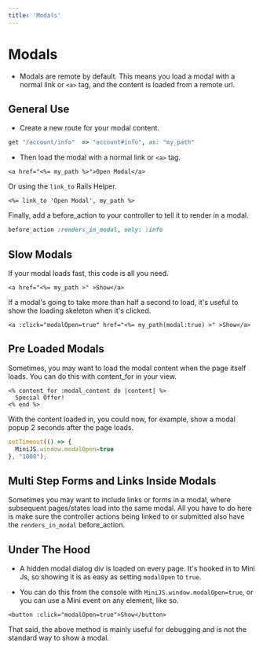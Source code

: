 ```yaml
---
title: 'Modals'
---
```


# Modals

* Modals are remote by default. This means you load a modal with a normal link or `<a>` tag, and the content is loaded from a remote url.

## General Use

* Create a new route for your modal content.

```ruby
get "/account/info"  => "account#info", as: "my_path"
```

* Then load the modal with a normal link or `<a>` tag.

```erb
<a href="<%= my_path %>">Open Modal</a>
```

Or using the `link_to` Rails Helper.

```erb
<%= link_to 'Open Modal', my_path %>
```

Finally, add a before\_action to your controller to tell it to render in a modal.

```ruby
before_action :renders_in_modal, only: :info
```

## Slow Modals

If your modal loads fast, this code is all you need.

```erb
<a href="<%= my_path >" >Show</a>
```

If a modal's going to take more than half a second to load, it's useful to show the loading skeleton when it's clicked.

```erb
<a :click="modalOpen=true" href="<%= my_path(modal:true) >" >Show</a>
```

## Pre Loaded Modals

Sometimes, you may want to load the modal content when the page itself loads. You can do this with content\_for in your view.

```erb
<% content_for :modal_content do |content| %>
  Special Offer!
<% end %>
```

With the content loaded in, you could now, for example, show a modal popup 2 seconds after the page loads.

```javascript
setTimeout(() => {
  MiniJS.window.modalOpen=true
}, "1000");
```

## Multi Step Forms and Links Inside Modals

Sometimes you may want to include links or forms in a modal, where subsequent pages/states load into the same modal. All you have to do here is make sure the controller actions being linked to or submitted also have the `renders_in_modal` before\_action.

## Under The Hood

* A hidden modal dialog div is loaded on every page. It's hooked in to Mini Js, so showing it is as easy as setting `modalOpen` to `true`.

* You can do this from the console with `MiniJS.window.modalOpen=true`, or you can use a Mini event on any element, like so.

```
<button :click="modalOpen=true">Show</button>
```

That said, the above method is mainly useful for debugging and is not the standard way to show a modal.